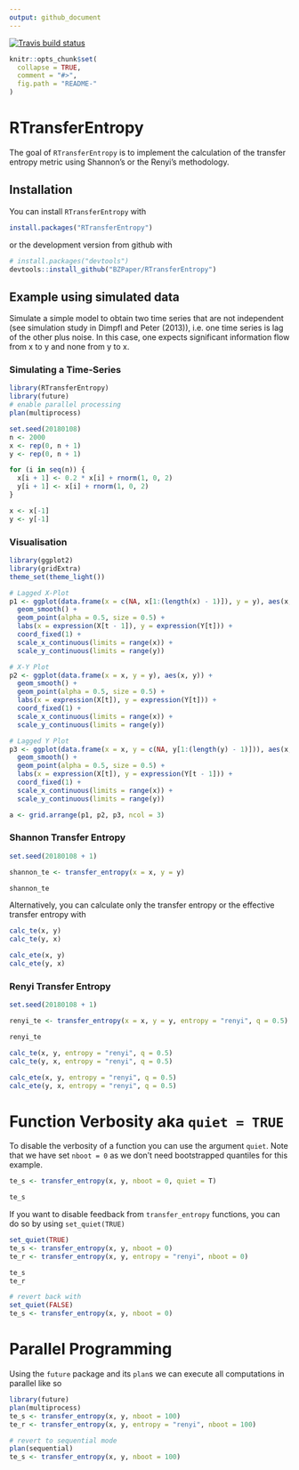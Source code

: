 ```yaml
---
output: github_document
---
```


[![Travis build status](https://travis-ci.org/BZPaper/RTransferEntropy.svg?branch=master)](https://travis-ci.org/BZPaper/RTransferEntropy)

```r
knitr::opts_chunk$set(
  collapse = TRUE,
  comment = "#>",
  fig.path = "README-"
)
```

# RTransferEntropy

The goal of `RTransferEntropy` is to implement the calculation of the transfer entropy metric using Shannon's or the Renyi's methodology.

## Installation

You can install `RTransferEntropy` with
```r
install.packages("RTransferEntropy")
```

or the development version from github with

```r
# install.packages("devtools")
devtools::install_github("BZPaper/RTransferEntropy")
```

## Example using simulated data

Simulate a simple model to obtain two time series that are not independent (see simulation study in Dimpfl and Peter (2013)),
i.e. one time series is lag of the other plus noise. In this case, one expects significant information flow from x to y 
and none from y to x.

### Simulating a Time-Series
```r
library(RTransferEntropy)
library(future)
# enable parallel processing
plan(multiprocess)

set.seed(20180108)
n <- 2000
x <- rep(0, n + 1)
y <- rep(0, n + 1)

for (i in seq(n)) {
  x[i + 1] <- 0.2 * x[i] + rnorm(1, 0, 2)
  y[i + 1] <- x[i] + rnorm(1, 0, 2)
}

x <- x[-1]
y <- y[-1]
```


### Visualisation
```r
library(ggplot2)
library(gridExtra)
theme_set(theme_light())

# Lagged X-Plot
p1 <- ggplot(data.frame(x = c(NA, x[1:(length(x) - 1)]), y = y), aes(x, y)) +
  geom_smooth() +
  geom_point(alpha = 0.5, size = 0.5) +
  labs(x = expression(X[t - 1]), y = expression(Y[t])) +
  coord_fixed(1) +
  scale_x_continuous(limits = range(x)) +
  scale_y_continuous(limits = range(y))

# X-Y Plot
p2 <- ggplot(data.frame(x = x, y = y), aes(x, y)) +
  geom_smooth() +
  geom_point(alpha = 0.5, size = 0.5) +
  labs(x = expression(X[t]), y = expression(Y[t])) +
  coord_fixed(1) +
  scale_x_continuous(limits = range(x)) +
  scale_y_continuous(limits = range(y))

# Lagged Y Plot
p3 <- ggplot(data.frame(x = x, y = c(NA, y[1:(length(y) - 1)])), aes(x, y)) +
  geom_smooth() +
  geom_point(alpha = 0.5, size = 0.5) +
  labs(x = expression(X[t]), y = expression(Y[t - 1])) +
  coord_fixed(1) +
  scale_x_continuous(limits = range(x)) +
  scale_y_continuous(limits = range(y))

a <- grid.arrange(p1, p2, p3, ncol = 3)
```

### Shannon Transfer Entropy
```r
set.seed(20180108 + 1)

shannon_te <- transfer_entropy(x = x, y = y)

shannon_te
```

Alternatively, you can calculate only the transfer entropy or the effective transfer entropy with
```r
calc_te(x, y)
calc_te(y, x)

calc_ete(x, y)
calc_ete(y, x)
```


### Renyi Transfer Entropy
```r
set.seed(20180108 + 1)

renyi_te <- transfer_entropy(x = x, y = y, entropy = "renyi", q = 0.5)

renyi_te

calc_te(x, y, entropy = "renyi", q = 0.5)
calc_te(y, x, entropy = "renyi", q = 0.5)

calc_ete(x, y, entropy = "renyi", q = 0.5)
calc_ete(y, x, entropy = "renyi", q = 0.5)
```

# Function Verbosity aka `quiet = TRUE`

To disable the verbosity of a function you can use the argument `quiet`. Note that we have set `nboot = 0` as we don't need bootstrapped quantiles for this example.
```r
te_s <- transfer_entropy(x, y, nboot = 0, quiet = T)

te_s
```

If you want to disable feedback from `transfer_entropy` functions, you can do so by using `set_quiet(TRUE)`
```r
set_quiet(TRUE)
te_s <- transfer_entropy(x, y, nboot = 0)
te_r <- transfer_entropy(x, y, entropy = "renyi", nboot = 0)

te_s
te_r

# revert back with
set_quiet(FALSE)
te_s <- transfer_entropy(x, y, nboot = 0)
```

# Parallel Programming

Using the `future` package and its `plan`s we can execute all computations in parallel like so
```r
library(future)
plan(multiprocess)
te_s <- transfer_entropy(x, y, nboot = 100)
te_r <- transfer_entropy(x, y, entropy = "renyi", nboot = 100)

# revert to sequential mode
plan(sequential)
te_s <- transfer_entropy(x, y, nboot = 100)
```
